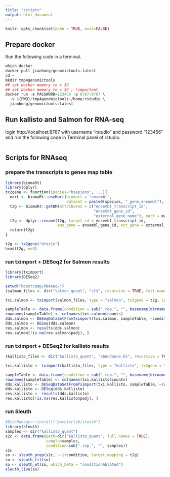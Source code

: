 ```yaml
---
title: "scripts"
output: html_document
---
```


```r
knitr::opts_chunk$set(echo = TRUE, eval=FALSE)
```

## Prepare docker

Run the following code in a terminal.

```r
which docker
docker pull jianhong/genomictools:latest
cd ~
mkdir tmp4genomictools
## set docker memory to > 5G
## set docker memory to > 5G ; !important
docker run -e PASSWORD=123456 -p 8787:8787 \
  -v ${PWD}/tmp4genomictools:/home/rstudio \
  jianhong/genomictools:latest
```

## Run kallisto and Salmon for RNA-seq

login http://localhost:8787 with username "rstudio" and password "123456"
and run the following code in Terminal panel of rstudio.
```r

```


## Scripts for RNAseq

### prepare the transcripts to genes map table

```r
library(biomaRt)
library(dplyr)
tx2gene <- function(species="hsapiens", ...){
  mart <- biomaRt::useMart(biomart = "ensembl", 
                           dataset = paste0(species, "_gene_ensembl"), ...)
  t2g <- biomaRt::getBM(attributes = c("ensembl_transcript_id", 
                                       "ensembl_gene_id",
                                       "external_gene_name"), mart = mart)
  t2g <- dplyr::rename(t2g, target_id = ensembl_transcript_id,
                       ens_gene = ensembl_gene_id, ext_gene = external_gene_name)
  return(t2g)
}

t2g <- tx2gene("drerio")
head(t2g, n=3)
```

### run tximport + DESeq2 for Salmon results
```r
library(tximport)
library(DESeq2)

setwd("boostcamp/RNAseq/")
(salmon_files <- dir("salmon_quant", "sf$", recursive = TRUE, full.names = TRUE))

txi.salmon <- tximport(salmon_files, type = "salmon", tx2gene = t2g, ignoreTxVersion=TRUE)

sampleTable <- data.frame(condition = sub(".rep.", "", basename(dirname(salmon_files))))
rownames(sampleTable) <- colnames(txi.salmon$counts)
dds.salmon <- DESeqDataSetFromTximport(txi.salmon, sampleTable, ~condition)
dds.salmon <- DESeq(dds.salmon)
res.salmon <- results(dds.salmon)
res.salmon[!is.na(res.salmon$padj), ]
```

### run tximport + DESeq2 for kallisto results
```r
(kallisto_files <- dir("kallisto_quant", "abundance.h5", recursive = TRUE, full.names = TRUE))

txi.kallisto <- tximport(kallisto_files, type = "kallisto", tx2gene = t2g, ignoreTxVersion=TRUE)

sampleTable <- data.frame(condition = sub(".rep.", "", basename(dirname(kallisto_files))))
rownames(sampleTable) <- colnames(txi.kallisto$counts)
dds.kallisto <- DESeqDataSetFromTximport(txi.kallisto, sampleTable, ~condition)
dds.kallisto <- DESeq(dds.kallisto)
res.kallisto <- results(dds.kallisto)
res.kallisto[!is.na(res.kallisto$padj), ]
```

### run Sleuth
```r
#BiocManager::install("pachterlab/sleuth")
library(sleuth)
samples <- dir("kallisto_quant")
s2c <- data.frame(path=dir("kallisto_quant", full.names = TRUE), 
                  sample=samples, 
                  condition=sub(".rep.", "", samples))
s2c
so <- sleuth_prep(s2c, ~-1+condition, target_mapping = t2g)
so <- sleuth_fit(so)
so <- sleuth_wt(so, which_beta = "conditionAblated")
sleuth_live(so)
```




